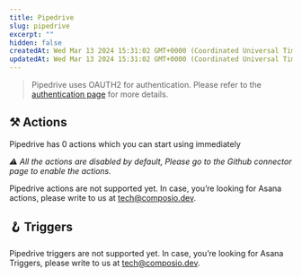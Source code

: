 ```yaml
---
title: Pipedrive
slug: pipedrive
excerpt: ""
hidden: false
createdAt: Wed Mar 13 2024 15:31:02 GMT+0000 (Coordinated Universal Time)
updatedAt: Wed Mar 13 2024 15:31:02 GMT+0000 (Coordinated Universal Time)
---
```


> Pipedrive uses OAUTH2 for authentication. Please refer to the [authentication page](/docs/authentication) for more details.





## ⚒️ Actions

Pipedrive has 0 actions which you can start using immediately

 _⚠️ All the actions are disabled by default, Please go to the Github connector page to enable the actions._

Pipedrive actions are not supported yet. In case, you’re looking for Asana actions, please write to us at tech@composio.dev.

## 🪝 Triggers

Pipedrive triggers are not supported yet. In case, you’re looking for Asana Triggers, please write to us at tech@composio.dev.
